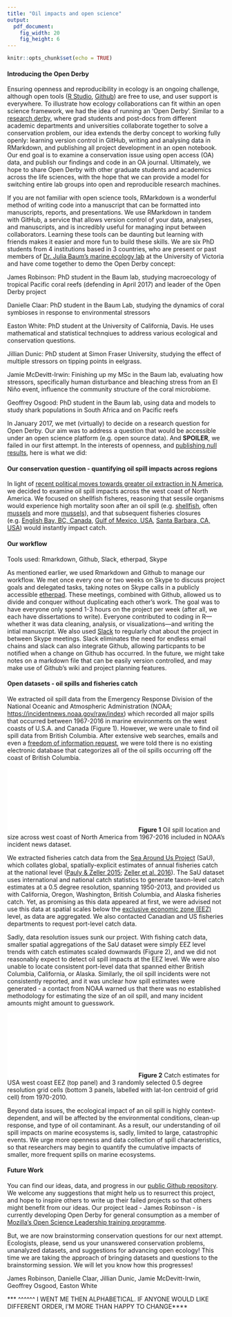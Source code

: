 ```yaml
---
title: "Oil impacts and open science"
output:
  pdf_document:
    fig_width: 20
    fig_height: 6
---
```


```r
knitr::opts_chunk$set(echo = TRUE)
```

#### Introducing the Open Derby

Ensuring openness and reproducibility in ecology is an ongoing challenge, although open tools ([R Studio](http://rmarkdown.rstudio.com/), [Github](https://github.com/)) are free to use, and user support is everywhere. To illustrate how ecology collaborations can fit within an open science framework, we had the idea of running an 'Open Derby'. Similar to a [research derby](https://www.researchgate.net/publication/257197202_The_'Research_Derby'_A_pressure_cooker_for_creative_and_collaborative_science_the_Earth_2_Ocean_Research_Derby), where grad students and post-docs from different academic departments and universities collaborate together to solve a conservation problem, our idea extends the derby concept to working fully openly: learning version control in GitHub, writing and analysing data in RMarkdown, and publishing all project development in an open notebook. Our end goal is to examine a conservation issue using open access (OA) data, and publish our findings and code in an OA journal. Ultimately, we hope to share Open Derby with other graduate students and academics across the life sciences, with the hope that we can provide a model for switching entire lab groups into open and reproducible research machines. 

If you are not familiar with open science tools, RMarkdown is a wonderful method of writing code into a manuscript that can be formatted into manuscripts, reports, and presentations. We use RMarkdown in tandem with GitHub, a service that allows version control of your data, analyses, and manuscripts, and is incredibly useful for managing input between collaborators. Learning these tools can be daunting but learning with friends makes it easier and more fun to build these skills. We are six PhD students from 4 institutions based in 3 countries, who are present or past members of [Dr. Julia Baum's marine ecology lab](http://baumlab.weebly.com) at the University of Victoria and have come together to demo the Open Derby concept:

James Robinson: PhD student in the Baum lab, studying macroecology of tropical Pacific coral reefs (defending in April 2017) and leader of the Open Derby project

Danielle Claar: PhD student in the Baum Lab, studying the dynamics of coral symbioses in response to environmental stressors

Easton White: PhD student at the University of California, Davis. He uses mathematical and statistical technqiues to address various ecological and conservation questions.

Jillian Dunic: PhD student at Simon Fraser University, studying the effect of multiple stressors on tipping points in eelgrass. 

Jamie McDevitt-Irwin: Finishing up my MSc in the Baum lab, evaluating how stressors, specifically human disturbance and bleaching stress from an El Niño event, influence the community structure of the coral microbiome.  

Geoffrey Osgood: PhD student in the Baum lab, using data and models to study shark populations in South Africa and on Pacific reefs


In January 2017, we met (virtually) to decide on a research question for Open Derby. Our aim was to address a question that would be accessible under an open science platform (e.g. open source data). And **SPOILER**, we failed in our first attempt. In the interests of openness, and [publishing null results](http://blogs.plos.org/everyone/2015/02/25/positively-negative-new-plos-one-collection-focusing-negative-null-inconclusive-results/), here is what we did:


#### Our conservation question - quantifying oil spill impacts across regions

In light of [recent political moves towards greater oil extraction in N America](https://www.nytimes.com/2017/03/24/business/energy-environment/keystone-oil-pipeline.html?_r=0), we decided to examine oil spill impacts across the west coast of North America. We focused on shellfish fisheres, reasoning that sessile organisms would experience high mortality soon after an oil spill (e.g. [shellfish](http://eg.geoscienceworld.org/content/6/2/90), often [mussels](http://www.sciencedirect.com.ezproxy.library.uvic.ca/science/article/pii/S0269749107004952) and more [mussels](http://www.sciencedirect.com/science/article/pii/S0141113600001033)), and that subsequent fisheries closures (e.g. [English Bay, BC, Canada](http://www.vch.ca/about-us/news/archive/2015-news/fishing-closure-in-response-to-the-english-bay-oil-spill), [Gulf of Mexico, USA](http://sero.nmfs.noaa.gov/deepwater_horizon/closure_info/), [Santa Barbara, CA, USA](https://www.wildlife.ca.gov/OSPR/Science/Laboratories/Chemistry/Special-Projects/Fishery-Closure)) would instantly impact catch. 

#### Our workflow

Tools used: Rmarkdown, Github, Slack, etherpad, Skype

As mentioned earlier, we used Rmarkdown and Github to manage our workflow. We met once every one or two weeks on Skype to discuss project goals and delegated tasks, taking notes on Skype calls in a publicly accessible [etherpad](https://public.etherpad-mozilla.org/). These meetings, combined with Github, allowed us to divide and conquer without duplicating each other's work. The goal was to have everyone only spend 1-3 hours on the project per week (after all, we each have dissertations to write). Everyone contributed to coding in R---whether it was data cleaning, analysis, or visualizations---and writing the intial manuscript. We also used [Slack](https://slack.com/) to regularly chat about the project in between Skype meetings. Slack eliminates the need for endless email chains and slack can also integrate Github, allowing particpants to be notified when a change on Github has occurred. In the future, we might take notes on a markdown file that can be easily version controlled, and may make use of Github's wiki and project planning features.

#### Open datasets - oil spills and fisheries catch

We extracted oil spill data from the Emergency Response Division of the National Oceanic and Atmospheric Administration (NOAA; [https://incidentnews.noaa.gov/raw/index](https://incidentnews.noaa.gov/raw/index)) which recorded all major spills that occurred between 1967-2016 in marine environments on the west coasts of U.S.A. and Canada (Figure 1). However, we were unale to find oil spill data from British Columbia. After extensive web searches, emails and even a [freedom of information request](https://www.ontario.ca/page/how-make-freedom-information-request), we were told there is no existing electronic database that categorizes all of the oil spills occurring off the coast of British Columbia.  

![](../figures/oil_map_spillsize.pdf)
**Figure 1** Oil spill location and size across west coast of North America from 1967-2016 included in NOAA's incident news dataset.

We extracted fisheries catch data from the [Sea Around Us Project](http://www.seaaroundus.org/) (SaU), which collates global, spatially-explicit estimates of annual fisheries catch at the national level ([Pauly & Zeller 2015](http://www.seaaroundus.org/doc/Researcher+Publications/dzeller/PDF/Papers/2016/Pauly%26Zeller-Global-Catch-Nature-Communications-2016.pdf); [Zeller et al. 2016](http://www.sciencedirect.com/science/article/pii/S0308597X16302421)). The SaU dataset uses international and national catch statistics to generate taxon-level catch estimates at a 0.5 degree resolution, spanning 1950-2013, and provided us with California, Oregon, Washington, British Columbia, and Alaska fisheries catch. Yet, as promising as this data appeared at first, we were advised not use this data at spatial scales below the [exclusive economic zone (EEZ)](http://oceanservice.noaa.gov/facts/eez.html) level, as data are aggregated. We also contacted Canadian and US fisheries departments to request port-level catch data. 

Sadly, data resolution issues sunk our project. With fishing catch data, smaller spatial aggregations of the SaU dataset were simply EEZ level trends with catch estimates scaled downwards (Figure 2), and we did not reasonably expect to detect oil spill impacts at the EEZ level. We were also unable to locate consistent port-level data that spanned either British Columbia, California, or Alaska. Similarly, the oil spill incidents were not consistently reported, and it was unclear how spill estimates were generated - a contact from NOAA warned us that there was no established methodology for estimating the size of an oil spill, and many incident amounts might amount to guesswork.

![](../figures/EEZ_vs_05degree_catch_trends_USWC_only.pdf)
**Figure 2** Catch estimates for USA west coast EEZ (top panel) and 3 randomly selected 0.5 degree resolution grid cells (bottom 3 panels, labelled with lat-lon centroid of grid cell) from 1970-2010.

Beyond data issues, the ecological impact of an oil spill is highly context-dependent, and will be affected by the environmental conditions, clean-up response, and type of oil contaminant. As a result, our understanding of oil spill impacts on marine ecosystems is, sadly, limited to large, catastrophic events. We urge more openness and data collection of spill characteristics, so that researchers may begin to quantify the cumulative impacts of smaller, more frequent spills on marine ecosystems.

#### Future Work

You can find our ideas, data, and progress in our [public Github repository](https://github.com/baumlab/open-science-project). We welcome any suggestions that might help us to resurrect this project, and hope to inspire others to write up their failed projects so that others might benefit from our ideas. Our project lead - James Robinson - is currently developing Open Derby for general consumption as a member of [Mozilla's Open Science Leadership training programme](https://mozilla.github.io/leadership-training/projects/). 

But, we are now brainstorming conservation questions for our next attempt. Ecologists, please, send us your unanswered conservation problems, unanalyzed datasets, and suggestions for advancing open ecology! This time we are taking the approach of bringing datasets and questions to the brainstorming session. We will let you know how this progresses!

James Robinson, Danielle Claar, Jillian Dunic, Jamie McDevitt-Irwin, Geoffrey Osgood, Easton White

*** ^^^^^^ I WENT ME THEN ALPHABETICAL. IF ANYONE WOULD LIKE DIFFERENT ORDER, I'M MORE THAN HAPPY TO CHANGE****


 